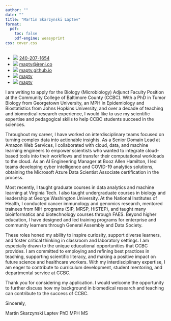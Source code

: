 ```yaml
---
author: ""
date: ""
title: "Martin Skarzynski Laptev"
format:
  pdf:
    toc: false
    pdf-engine: weasyprint
css: cover.css
---
```


::: {.contact}
- ![](https://icons.getbootstrap.com/assets/icons/telephone.svg){.phone} [240-207-1654](tel:240-207-1654)
- ![](https://icons.getbootstrap.com/assets/icons/envelope-at.svg){.shiftup} [maptv@ireni.co](mailto:maptv@ireni.co)
- ![](https://icons.getbootstrap.com/assets/icons/house.svg){.shiftup} [maptv.github.io](https://maptv.github.io)
- ![](https://icons.getbootstrap.com/assets/icons/github.svg){.shiftup} [maptv](https://github.com/maptv)
- ![](https://icons.getbootstrap.com/assets/icons/linkedin.svg){.linkedin} [maptv](https://linkedin.com/in/maptv)
:::

I am writing to apply for the Biology (Microbiology) Adjunct Faculty Position at the Community College of Baltimore County (CCBC). With a PhD in Tumor Biology from Georgetown University, an MPH in Epidemiology and Biostatistics from Johns Hopkins University, and over a decade of teaching and biomedical research experience, I would like to use my scientific expertise and pedagogical skills to help CCBC students succeed in the sciences.

Throughout my career, I have worked on interdisciplinary teams focused on turning complex data into actionable insights. As a Senior Domain Lead at Amazon Web Services, I collaborated with cloud, data, and machine learning engineers to empower scientists who wanted to integrate cloud-based tools into their workflows and transfer their computational workloads to the cloud. As an AI Engineering Manager at Booz Allen Hamilton, I led teams developing cyber intelligence and COVID-19 analytics solutions, obtaining the Microsoft Azure Data Scientist Associate certification in the process.

Most recently, I taught graduate courses in data analytics and machine learning at Virginia Tech. I also taught undergraduate courses in biology and leadership at George Washington University. At the National Institutes of Health, I conducted cancer immunology and genomics research, mentored trainees from NIH programs (SIP, MRSP, HiSTEP), and taught many bioinformatics and biotechnology courses through FAES. Beyond higher education, I have designed and led training programs for enterprise and community learners through General Assembly and Data Society.

These roles honed my ability to inspire curiosity, support diverse learners, and foster critical thinking in classroom and laboratory settings. I am especially drawn to the unique educational opportunities that CCBC provides. I am committed to employing and refining best practices in teaching, supporting scientific literacy, and making a positive impact on future science and healthcare workers. With my interdisciplinary expertise, I am eager to contribute to curriculum development, student mentoring, and departmental service at CCBC.

Thank you for considering my application. I would welcome the opportunity to further discuss how my background in biomedical research and teaching can contribute to the success of CCBC.

Sincerely,

Martin Skarzynski Laptev PhD MPH MS
